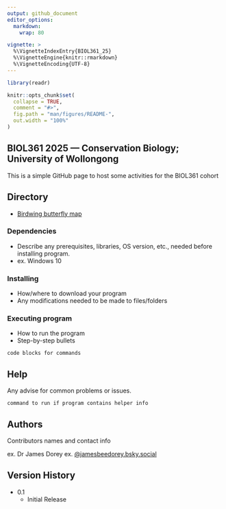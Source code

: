 ```yaml
---
output: github_document
editor_options: 
  markdown: 
    wrap: 80

vignette: >
  %\VignetteIndexEntry{BIOL361_25}
  %\VignetteEngine{knitr::rmarkdown}
  %\VignetteEncoding{UTF-8}
---
```


```r
library(readr)
```

<!-- README.md is generated from README.Rmd. Please edit that file -->

```r
knitr::opts_chunk$set(
  collapse = TRUE,
  comment = "#>",
  fig.path = "man/figures/README-",
  out.width = "100%"
)
```


## **BIOL361** 2025 — Conservation Biology; University of Wollongong

This is a simple GitHub page to host some activities for the BIOL361 cohort

## Directory
* [Birdwing butterfly map](https://jbdorey.github.io/BIOL361_25/Ornithoptera%20richmondia.html)

### Dependencies

* Describe any prerequisites, libraries, OS version, etc., needed before installing program.
* ex. Windows 10

### Installing

* How/where to download your program
* Any modifications needed to be made to files/folders

### Executing program

* How to run the program
* Step-by-step bullets
```
code blocks for commands
```

## Help

Any advise for common problems or issues.
```
command to run if program contains helper info
```

## Authors

Contributors names and contact info

ex. Dr James Dorey
ex. [@jamesbeedorey.bsky.social]([https://twitter.com/dompizzie](https://bsky.app/profile/jamesbeedorey.bsky.social))

## Version History

* 0.1
    * Initial Release
